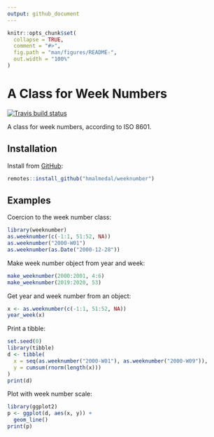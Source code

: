 ```yaml
---
output: github_document
---
```


<!-- README.md is generated from README.Rmd. Please edit that file -->

```r
knitr::opts_chunk$set(
  collapse = TRUE,
  comment = "#>",
  fig.path = "man/figures/README-",
  out.width = "100%"
)
```
# A Class for Week Numbers

[![Travis build status](https://travis-ci.org/hmalmedal/weeknumber.svg?branch=master)](https://travis-ci.org/hmalmedal/weeknumber)

A class for week numbers, according to ISO 8601.

## Installation

Install from [GitHub](https://github.com/hmalmedal/weeknumber):

```r
remotes::install_github("hmalmedal/weeknumber")
```

## Examples

Coercion to the week number class:

```r
library(weeknumber)
as.weeknumber(c(-1:1, 51:52, NA))
as.weeknumber("2000-W01")
as.weeknumber(as.Date("2000-12-28"))
```

Make week number object from year and week:

```r
make_weeknumber(2000:2001, 4:6)
make_weeknumber(2019:2020, 53)
```

Get year and week number from an object:

```r
x <- as.weeknumber(c(-1:1, 51:52, NA))
year_week(x)
```

Print a tibble:

```r
set.seed(0)
library(tibble)
d <- tibble(
  x = seq(as.weeknumber("2000-W01"), as.weeknumber("2000-W09")),
  y = cumsum(rnorm(length(x)))
)
print(d)
```

Plot with week number scale:

```r
library(ggplot2)
p <- ggplot(d, aes(x, y)) +
  geom_line()
print(p)
```

